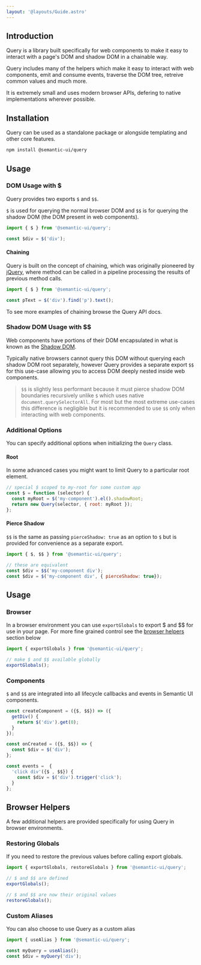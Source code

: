 ```yaml
---
layout: '@layouts/Guide.astro'
---
```




## Introduction

Query is a library built specifically for web components to make it easy to interact with a page's DOM and shadow DOM in a chainable way.

Query includes many of the helpers which make it easy to interact with web components, emit and consume events, traverse the DOM tree, retreive common values and much more.

It is extremely small and uses modern browser APIs, defering to native implementations wherever possible.

## Installation

Query can be used as a standalone package or alongside templating and other core features.

```bash
npm install @semantic-ui/query
```


## Usage


### DOM Usage with $

Query provides two exports `$` and `$$`.

`$` is used for querying the normal browser DOM and `$$` is for querying the shadow DOM (the DOM present in web components).

```javascript
import { $ } from '@semantic-ui/query';

const $div = $('div');
```

#### Chaining

Query is built on the concept of chaining, which was originally pioneered by [jQuery](https://www.jquery.com), where method can be called in a pipeline processing the results of previous method calls.

```javascript
import { $ } from '@semantic-ui/query';

const pText = $('div').find('p').text();
```

To see more examples of chaining browse the Query API docs.


### Shadow DOM Usage with $$

Web components have portions of their DOM encapsulated in what is known as the [Shadow DOM](https://developer.mozilla.org/en-US/docs/Web/API/Web_components/Using_shadow_DOM).

Typically native browsers cannot query this DOM without querying each shadow DOM root separately, however Query provides a separate export `$$` for this use-case allowing you to access DOM deeply nested inside web components.

> `$$` is slightly less performant because it must pierce shadow DOM boundaries recursively unlike `$` which uses native `document.querySelectorAll`. For most but the most extreme use-cases this difference is negligible but it is recommended to use `$$` only when interacting with web components.


### Additional Options

You can specify additional options when initializing the `Query` class.

#### Root
In some advanced cases you might want to limit Query to a particular root element.

```javascript
// special $ scoped to my-root for some custom app
const $ = function (selector) {
  const myRoot = $('my-component').el().shadowRoot;
  return new Query(selector, { root: myRoot });
};
```

#### Pierce Shadow

`$$` is the same as passing `pierceShadow: true` as an option to `$` but is provided for convenience as a separate export.
```javascript
import { $, $$ } from '@semantic-ui/query';

// these are equivalent
const $div = $$('my-component div');
const $div = $('my-component div', { pierceShadow: true});
```

## Usage

### Browser

In a browser environment you can use `exportGlobals` to export $ and $$ for use in your page. For more fine grained control see the [browser helpers](#browser-helpers) section below

```javascript
import { exportGlobals } from '@semantic-ui/query';

// make $ and $$ available globally
exportGlobals();
```

### Components

`$` and `$$` are integrated into all lifecycle callbacks and events in Semantic UI components.

```javascript
const createComponent = ({$, $$}) => ({
  getDiv() {
    return $('div').get(0);
  }
});
```

```javascript
const onCreated = ({$, $$}) => {
  const $div = $('div');
};
```

```javascript
const events =  {
  'click div'({$ , $$}) {
    const $div = $('div').trigger('click');
  }
};
```

## Browser Helpers

A few additional helpers are provided specifically for using Query in browser environments.

### Restoring Globals
If you need to restore the previous values before calling export globals.
```javascript
import { exportGlobals, restoreGlobals } from '@semantic-ui/query';

// $ and $$ are defined
exportGlobals();

// $ and $$ are now their original values
restoreGlobals();
```

### Custom Aliases
You can also choose to use Query as a custom alias
```javascript
import { useAlias } from '@semantic-ui/query';

const myQuery = useAlias();
const $div = myQuery('div');
```



